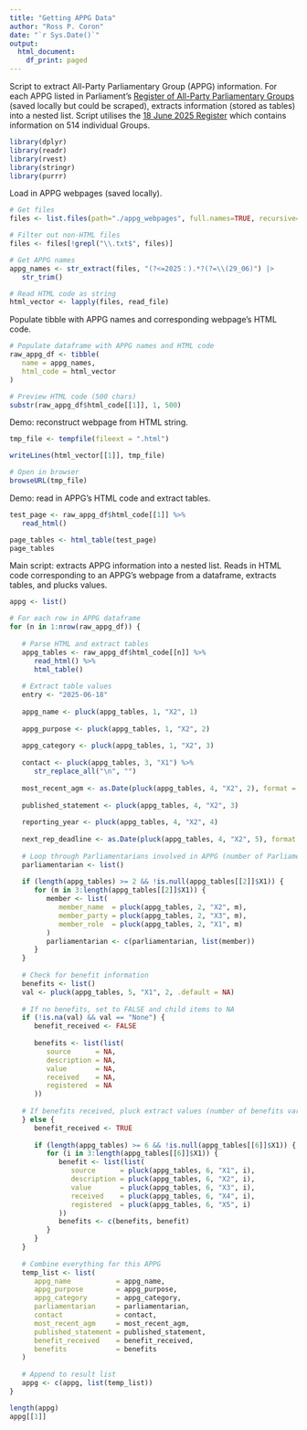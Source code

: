 ```yaml
---
title: "Getting APPG Data"
author: "Ross P. Coron"
date: "`r Sys.Date()`"
output: 
  html_document:
    df_print: paged
---
```


Script to extract All-Party Parliamentary Group (APPG) information. For each APPG listed in Parliament's [Register of All-Party Parliamentary Groups](https://www.parliament.uk/mps-lords-and-offices/standards-and-financial-interests/parliamentary-commissioner-for-standards/registers-of-interests/register-of-all-party-party-parliamentary-groups/) (saved locally but could be scraped), extracts information (stored as tables) into a nested list. Script utilises the [18 June 2025 Register](https://publications.parliament.uk/pa/cm/cmallparty/250618/contents.htm) which contains information on 514 individual Groups. 

```r

library(dplyr)
library(readr)
library(rvest)
library(stringr)
library(purrr)

```


Load in APPG webpages (saved locally).

```r

# Get files
files <- list.files(path="./appg_webpages", full.names=TRUE, recursive=FALSE)

# Filter out non-HTML files
files <- files[!grepl("\\.txt$", files)]

# Get APPG names
appg_names <- str_extract(files, "(?<=2025：).*?(?=\\(29_06)") |>
   str_trim()

# Read HTML code as string
html_vector <- lapply(files, read_file)

```


Populate tibble with APPG names and corresponding webpage's HTML code.

```r

# Populate dataframe with APPG names and HTML code
raw_appg_df <- tibble(
   name = appg_names,
   html_code = html_vector
)

# Preview HTML code (500 chars)
substr(raw_appg_df$html_code[[1]], 1, 500)

```


Demo: reconstruct webpage from HTML string.

```r

tmp_file <- tempfile(fileext = ".html")

writeLines(html_vector[[1]], tmp_file)

# Open in browser
browseURL(tmp_file)

```


Demo: read in APPG's HTML code and extract tables.

```r

test_page <- raw_appg_df$html_code[[1]] %>% 
   read_html()

page_tables <- html_table(test_page)
page_tables

```


Main script: extracts APPG information into a nested list. Reads in HTML code corresponding to an APPG's webpage from a dataframe, extracts tables, and plucks values.

```r

appg <- list()

# For each row in APPG dataframe
for (n in 1:nrow(raw_appg_df)) {
   
   # Parse HTML and extract tables
   appg_tables <- raw_appg_df$html_code[[n]] %>% 
      read_html() %>% 
      html_table()
   
   # Extract table values
   entry <- "2025-06-18"
   
   appg_name <- pluck(appg_tables, 1, "X2", 1)
   
   appg_purpose <- pluck(appg_tables, 1, "X2", 2)
   
   appg_category <- pluck(appg_tables, 1, "X2", 3)
   
   contact <- pluck(appg_tables, 3, "X1") %>% 
      str_replace_all("\n", "")
   
   most_recent_agm <- as.Date(pluck(appg_tables, 4, "X2", 2), format = "%d/%m/%Y")
   
   published_statement <- pluck(appg_tables, 4, "X2", 3)
   
   reporting_year <- pluck(appg_tables, 4, "X2", 4)
   
   next_rep_deadline <- as.Date(pluck(appg_tables, 4, "X2", 5), format = "%d/%m/%Y")
   
   # Loop through Parliamentarians involved in APPG (number of Parliamentarians varies)
   parliamentarian <- list()
   
   if (length(appg_tables) >= 2 && !is.null(appg_tables[[2]]$X1)) {
      for (m in 3:length(appg_tables[[2]]$X1)) {
         member <- list(
            member_name  = pluck(appg_tables, 2, "X2", m),
            member_party = pluck(appg_tables, 2, "X3", m),
            member_role  = pluck(appg_tables, 2, "X1", m)
         )
         parliamentarian <- c(parliamentarian, list(member))
      }
   }
   
   # Check for benefit information
   benefits <- list()
   val <- pluck(appg_tables, 5, "X1", 2, .default = NA)
   
   # If no benefits, set to FALSE and child items to NA
   if (!is.na(val) && val == "None") {
      benefit_received <- FALSE
      
      benefits <- list(list(
         source      = NA,
         description = NA,
         value       = NA, 
         received    = NA, 
         registered  = NA
      ))
      
   # If benefits received, pluck extract values (number of benefits varies)
   } else {
      benefit_received <- TRUE
      
      if (length(appg_tables) >= 6 && !is.null(appg_tables[[6]]$X1)) {
         for (i in 3:length(appg_tables[[6]]$X1)) {
            benefit <- list(list(
               source      = pluck(appg_tables, 6, "X1", i),
               description = pluck(appg_tables, 6, "X2", i),
               value       = pluck(appg_tables, 6, "X3", i),
               received    = pluck(appg_tables, 6, "X4", i),
               registered  = pluck(appg_tables, 6, "X5", i)
            ))
            benefits <- c(benefits, benefit)
         }
      }
   }
   
   # Combine everything for this APPG
   temp_list <- list(
      appg_name           = appg_name, 
      appg_purpose        = appg_purpose, 
      appg_category       = appg_category,
      parliamentarian     = parliamentarian,
      contact             = contact, 
      most_recent_agm     = most_recent_agm,
      published_statement = published_statement, 
      benefit_received    = benefit_received, 
      benefits            = benefits
   )
   
   # Append to result list
   appg <- c(appg, list(temp_list))
}

length(appg)
appg[[1]]

```   
